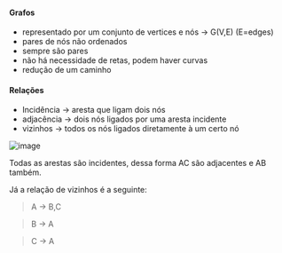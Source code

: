 






#### Grafos

-   representado por um conjunto de vertices e nós → G(V,E) (E=edges)
-   pares de nós não ordenados
-   sempre são pares
-   não há necessidade de retas, podem haver curvas
-   redução de um caminho








#### Relações

-   Incidência → aresta que ligam dois nós
-   adjacência → dois nós ligados por uma aresta incidente
-   vizinhos → todos os nós ligados diretamente à um certo nó

![image](image_417.png)

Todas as arestas são incidentes, dessa forma AC são adjacentes e AB
também.

Já a relação de vizinhos é a seguinte:

> A → B,C

> B → A

> C → A


